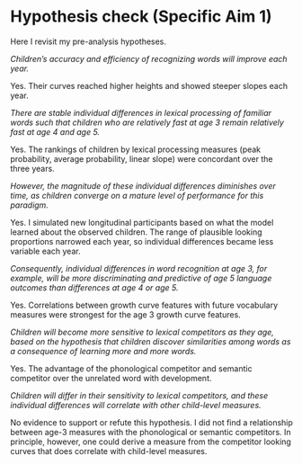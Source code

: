 Hypothesis check (Specific Aim 1) {#aim1-h-check}
========================================================================

Here I revisit my pre-analysis hypotheses.

*Children’s accuracy and efficiency of recognizing words will improve
each year.*

Yes. Their curves reached higher heights and showed steeper slopes each
year.

*There are stable individual differences in lexical processing of
familiar words such that children who are relatively fast at age 3
remain relatively fast at age 4 and age 5.*

Yes. The rankings of children by lexical processing measures (peak
probability, average probability, linear slope) were concordant over the
three years.

*However, the magnitude of these individual differences diminishes
over time, as children converge on a mature level of performance for
this paradigm.*

Yes. I simulated new longitudinal participants based on what the model
learned about the observed children. The range of plausible looking
proportions narrowed each year, so individual differences became less
variable each year.

*Consequently, individual differences in word recognition at
age 3, for example, will be more discriminating and predictive of
age 5 language outcomes than differences at age 4 or age 5.*

Yes. Correlations between growth curve features with future vocabulary measures
were strongest for the age 3 growth curve features.

*Children will become more sensitive to lexical competitors as they
age, based on the hypothesis that children discover similarities
among words as a consequence of learning more and more words.*

Yes. The advantage of the phonological competitor and semantic
competitor over the unrelated word with development.

*Children will differ in their sensitivity to lexical competitors,
and these individual differences will correlate with other
child-level measures.*

No evidence to support or refute this hypothesis. I did not find a
relationship between age-3 measures with the phonological or semantic
competitors. In principle, however, one could derive a measure from the
competitor looking curves that does correlate with child-level measures.
